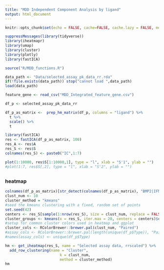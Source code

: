 ```yaml
---
title: "MDD Independent Component Analysis by ligand"
output: html_document
---
```


```r
knitr::opts_chunk$set(echo = FALSE, cache=FALSE, cache.lazy = FALSE, message=FALSE, warning = FALSE, fig.height=10, fig.width=12)

suppressMessages(library(tidyverse))
library(iheatmapr)
library(umap)
library(cluster)
library(plotly)
library(fastICA)

source("R/MDD_functions.R")
```


```r
data_path <- "Data/selected_assay_pk_data_rr.rda"
if(!file.exists(data_path)) stop("cannot load ",data_path)
load(data_path)

feature_gene <- read_csv("MDD_Integrated_feature_gene.csv")
```

```r
df_p <- selected_assay_pk_data_rr

df_p_as_matrix <-  prep_hm_matrix(df_p, columns = "ligand") %>%
  t %>%
  scale() %>%
  t

library(fastICA)
res <- fastICA(df_p_as_matrix, 100)
res_A <- res$A
res_S <- res$S
colnames(res_S) <- paste0("IC",1:7)

plot(1:10000, res$S[1:10000,1], type = "l", xlab = "S'1", ylab = "")
#plot(1:7, res$S[,2], type = "l", xlab = "S'2", ylab = "")

```


## {.tabset .tabset-fade}

### heatmap

```r

colnames(df_p_as_matrix)[str_detect(colnames(df_p_as_matrix), "BMP2|IFNG|TGFB")] <- paste0(colnames(df_p_as_matrix)[str_detect(colnames(df_p_as_matrix), "BMP2|IFNG|TGFB")], "_EGF")
clust_num <- 10
cluster_method = "kmeans"
#seed the kmeans clustering with a fixed, random set of points
set.seed(42)
centers <- res_S[sample(1:nrow(res_S), size = clust_num, replace = FALSE),]
cluster_groups <- kmeans(x = res_S, iter.max = 20, centers = centers)$cluster
#setup for common cluster colors used in heatmap and ggplot
cluster_cols <- RColorBrewer::brewer.pal(clust_num, "Paired")
#assay_cols <- RColorBrewer::brewer.pal(length(unique(df_p$Type)), "Paired")
#names(assay_cols) <- unique(df_p$Type)

hm <- get_iheatmap(res_S, name = "Selected assay data, rrscaled") %>%
  add_row_clustering(name = "Cluster",
                         k = clust_num,
                         method = cluster_method)
hm
  

```



